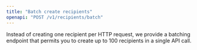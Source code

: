 ```yaml
---
title: "Batch create recipients"
openapi: "POST /v1/recipients/batch"
---
```


Instead of creating one recipient per HTTP request, we provide a batching endpoint that permits you to create up to 100 recipients in a single API call.
